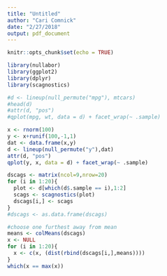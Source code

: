```yaml
---
title: "Untitled"
author: "Cari Comnick"
date: "2/27/2018"
output: pdf_document
---
```


```r
knitr::opts_chunk$set(echo = TRUE)
```

```r
library(nullabor)
library(ggplot2)
library(dplyr)
library(scagnostics)

#d <- lineup(null_permute("mpg"), mtcars)
#head(d)
#attr(d, "pos")
#qplot(mpg, wt, data = d) + facet_wrap(~ .sample)

x <- rnorm(100)
y <- x+runif(100,-1,1)
dat <- data.frame(x,y)
d <- lineup(null_permute("y"),dat)
attr(d, "pos")
qplot(y, x, data = d) + facet_wrap(~ .sample)

dscags <- matrix(ncol=9,nrow=20)
for (i in 1:20){
  plot <- d[which(d$.sample == i),1:2]
  scags <- scagnostics(plot)
  dscags[i,] <- scags
}
#dscags <- as.data.frame(dscags)

#choose one furthest away from mean
means <- colMeans(dscags)
x <- NULL
for (i in 1:20){
  x <- c(x, (dist(rbind(dscags[i,],means))))
}
which(x == max(x))
```